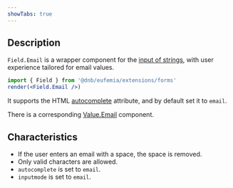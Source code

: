 ```yaml
---
showTabs: true
---
```


## Description

`Field.Email` is a wrapper component for the [input of strings](/uilib/extensions/forms/base-fields/String), with user experience tailored for email values.

```jsx
import { Field } from '@dnb/eufemia/extensions/forms'
render(<Field.Email />)
```

It supports the HTML [autocomplete](https://developer.mozilla.org/en-US/docs/Web/HTML/Attributes/autocomplete) attribute, and by default set it to `email`.

There is a corresponding [Value.Email](/uilib/extensions/forms/Value/Email) component.

## Characteristics

- If the user enters an email with a space, the space is removed.
- Only valid characters are allowed.
- `autocomplete` is set to `email`.
- `inputmode` is set to `email`.
